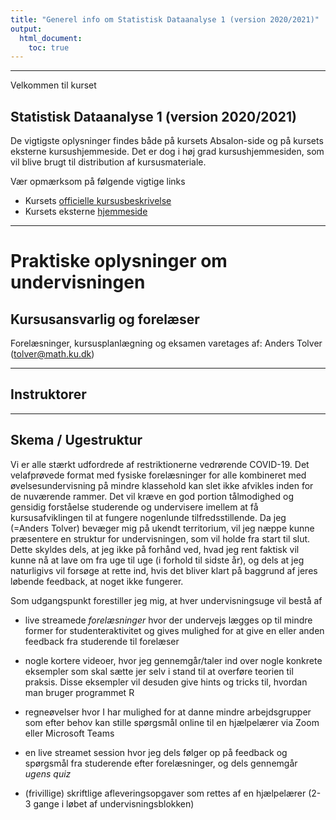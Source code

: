 ```yaml
---
title: "Generel info om Statistisk Dataanalyse 1 (version 2020/2021)"
output: 
  html_document:
    toc: true
---
```


***


Velkommen til kurset <h2>Statistisk Dataanalyse 1 (version 2020/2021)</h2>

De vigtigste oplysninger findes både på kursets Absalon-side og på kursets eksterne kursushjemmeside. Det er dog i høj grad kursushjemmesiden, som vil blive brugt til distribution af kursusmateriale.

Vær opmærksom på følgende vigtige links

* Kursets [officielle kursusbeskrivelse](https://kurser.ku.dk/course/lmab10069u/2020-2021)
* Kursets eksterne [hjemmeside](https://anderstolver.github.io/StatData1_2020/index.html)

***

# Praktiske oplysninger om undervisningen

## Kursusansvarlig og forelæser

Forelæsninger, kursusplanlægning og eksamen varetages af: Anders Tolver (<tolver@math.ku.dk>)


*** 

## Instruktorer

***

## Skema / Ugestruktur

Vi er alle stærkt udfordrede af restriktionerne vedrørende COVID-19. Det velafprøvede format med fysiske forelæsninger for alle kombineret med øvelsesundervisning på mindre klassehold kan slet ikke afvikles inden for de nuværende rammer. Det vil kræve en god portion tålmodighed og gensidig forståelse studerende og undervisere imellem at få kursusafviklingen til at fungere nogenlunde tilfredsstillende. Da jeg (=Anders Tolver) bevæger mig på ukendt territorium, vil jeg næppe kunne præsentere en struktur for undervisningen, som vil holde fra start til slut. Dette skyldes dels, at jeg ikke på forhånd ved, hvad jeg rent faktisk vil kunne nå at lave om fra uge til uge (i forhold til sidste år), og dels at jeg naturligivs vil forsøge at rette ind, hvis det bliver klart på baggrund af jeres løbende feedback, at noget ikke fungerer.

Som udgangspunkt forestiller jeg mig, at hver undervisningsuge vil bestå af

* live streamede *forelæsninger* hvor der undervejs lægges op til mindre former for studenteraktivitet og gives mulighed for at give en eller anden feedback fra studerende til forelæser

* nogle kortere videoer, hvor jeg gennemgår/taler ind over nogle konkrete eksempler som skal sætte jer selv i stand til at overføre teorien til praksis. Disse eksempler vil desuden give hints og tricks til, hvordan man bruger programmet R

* regneøvelser hvor I har mulighed for at danne mindre arbejdsgrupper som efter behov kan stille spørgsmål online til en hjælpelærer via Zoom eller Microsoft Teams

* en live streamet session hvor jeg dels følger op på feedback og spørgsmål fra studerende efter forelæsninger, og dels gennemgår *ugens quiz*

* (frivillige) skriftlige afleveringsopgaver som rettes af en hjælpelærer (2-3 gange i løbet af undervisningsblokken)



